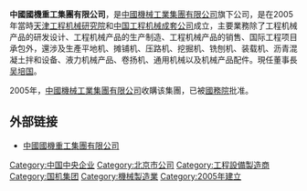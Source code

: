 '''中國國機重工集團有限公司'''，是[[中國機械工業集團有限公司|中國機械工業集團有限公司]]旗下公司，是在2005年當時[[天津工程机械研究院|天津工程机械研究院]]和[[中国工程机械成套公司|中国工程机械成套公司]]成立，主要業務除了工程机械产品的研发设计、工程机械产品的生产制造、工程机械产品的销售、国际工程项目承包外，還涉及生產平地机、摊铺机、压路机、挖掘机、铣刨机、装载机、沥青混凝土拌和设备、液力机械产品、卷扬机、通用机械以及机械产品配件。現任董事長[[吴培国|吴培国]]。

2005年，[[中國機械工業集團有限公司|中國機械工業集團有限公司]]收購该集團，已被[[中华人民共和国国务院|國務院]]批准。

== 外部链接 ==
* [http://www.sinomach-hi.com 中國國機重工集團有限公司]{{Wayback|url=http://www.sinomach-hi.com/ |date=20200513173440 }}

[[Category:中国中央企业|Category:中国中央企业]]
[[Category:北京市公司|Category:北京市公司]]
[[Category:工程設備製造商|Category:工程設備製造商]]
[[Category:国机集团|Category:国机集团]]
[[Category:機械製造業|Category:機械製造業]]
[[Category:2005年建立|Category:2005年建立]]